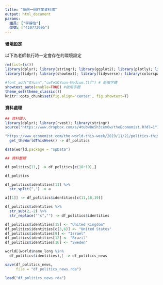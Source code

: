 ```yaml
---
title: "每週一圖作業資料檔"
output: html_document
params:
  組員: ["李靜怡"]  
  學號: ["410773095"]
---
```


#### 環境設定

以下為老師執行時一定會存在的環境設定
```r
rm(list=ls())
library(dplyr); library(stringr); library(ggplot2); library(plotly); library(lubridate); library(readr); library(colorspace); library(grDevices); library(shiny); library(shinyjs); library(scales)
library(tidyr); library(showtext); library(tidyverse); library(colorspace); library(magick); library(magrittr)

#font_add("QYuan","cwTeXQYuan-Medium.ttf") # 新增字體
showtext_auto(enable=TRUE) #啟用字體
theme_set(theme_classic())
knitr::opts_chunk$set(fig.align='center', fig.showtext=T)
```

#### 資料處理
  
```r
## 資料讀入
library(dplyr); library(rvest); library(stringr)
source("https://www.dropbox.com/s/4tubw8e5h3cem6w/theEconomist.R?dl=1")

"https://www.economist.com/the-world-this-week/2019/11/21/politics-this-week" %>%
  get_theWorldThisWeek() -> df_politics

data(world,package = "spData")

## 資料整理

df_politics[11,] -> df_politics[c(18:19),]

df_politics

df_politics$identities[11] %>%
  str_split(",") -> a

a[[1]] -> df_politics$identities[c(11,18,19)]

df_politics$identities %>%
  str_sub(2,-2) %>%
  str_replace("’s","") -> df_politics$identities

df_politics$identities[15] <- "United Kingdom"
df_politics$identities[c(3,6)] <- "United States"
df_politics$identities[9] <- "Israel"
df_politics$identities[12] <- "Brazil"
df_politics$identities[16] <- "Sweden"

world[(world$name_long %in%
  df_politics$identities),] -> df_politics_news

save(df_politics_news,
     file = "df_politics_news.rda")
```


```r
load("df_politics_news.rda")
```

